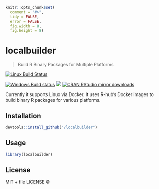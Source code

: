 
```r
knitr::opts_chunk$set(
  comment = "#>",
  tidy = FALSE,
  error = FALSE,
  fig.width = 8,
  fig.height = 8)
```

# localbuilder

> Build R Binary Packages for Multiple Platforms

[![Linux Build Status](https://travis-ci.org//localbuilder.svg?branch=master)](https://travis-ci.org//localbuilder)

[![Windows Build status](https://ci.appveyor.com/api/projects/status/github//localbuilder?svg=true)](https://ci.appveyor.com/project//localbuilder)
[![](http://www.r-pkg.org/badges/version/localbuilder)](http://www.r-pkg.org/pkg/localbuilder)
[![CRAN RStudio mirror downloads](http://cranlogs.r-pkg.org/badges/localbuilder)](http://www.r-pkg.org/pkg/localbuilder)


Currently it supports Linux via Docker. It uses R-hub's Docker images to build binary R packages for
  various platforms.

## Installation

```r
devtools::install_github("/localbuilder")
```

## Usage

```r
library(localbuilder)
```

## License

MIT + file LICENSE © 
